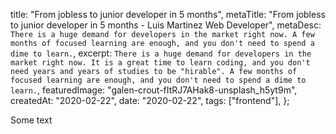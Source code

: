   title: "From jobless to junior developer in 5 months",
  metaTitle:
    "From jobless to junior developer in 5 months - Luis Martinez Web Developer",
  metaDesc: `There is a huge demand for developers in the market right now. A few months of focused learning are enough, and you don't need to spend a dime to learn.`,
  excerpt: `There is a huge demand for developers in the market right now. It is a great time to learn coding, and you don't need years and years of studies to be "hirable". A few months of focused learning are enough, and you don't need to spend a dime to learn.`,
  featuredImage: "galen-crout-fItRJ7AHak8-unsplash_h5yt9m",
  createdAt: "2020-02-22",
  date: "2020-02-22",
  tags: ["frontend"],
};

<div>Some text</div>
